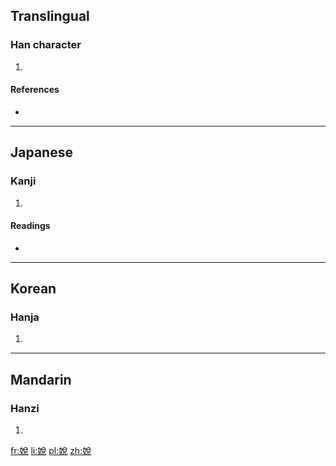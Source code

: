 ==Translingual==

===Han character===
{{Han char|rn=38|rad=女|as=07|sn=10|four=|canj=女金口山 (VCRU)|ids=⿰[[女]][[兌]]}}

# {{defn|Han|sort=女07}}

====References====
* {{Han ref|kx=0263.120|dkj=06333|dj=0529.290|hdz=21053.040|uh=5A27|ud=23079}}

----

==Japanese==

===Kanji===
{{ja-kanji|grade=|rs=女07}}

# {{defn|lang=ja|sort=女07}}

====Readings====
* {{ja-readings|on=[[たい]] (tai), [[て]] (te), [[えつ]] (etsu), [[えち]] (echi)|kun=[[みめよい]] (mimeyoi), [[よろこぶ]] (yorokobu)}}

----

==Korean==

===Hanja===
{{ko-hanja|hangeul=태|rv=tae|mr=t'ae}}

# {{defn|lang=ko|sort=女07}}

----

==Mandarin==

===Hanzi===
{{cmn-hanzi|pin=[[tuì]] ([[tui4]])|wg=t'ui<sup>4</sup>}}

# {{defn|lang=cmn|sort=女07}}

[[fr:娧]]
[[li:娧]]
[[pl:娧]]
[[zh:娧]]